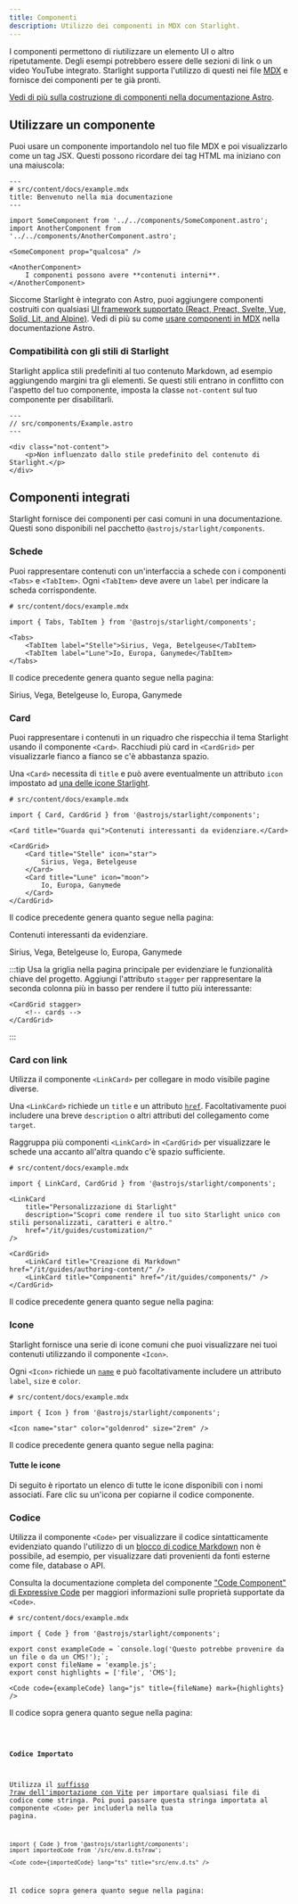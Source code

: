```yaml
---
title: Componenti
description: Utilizzo dei componenti in MDX con Starlight.
---
```


I componenti permettono di riutilizzare un elemento UI o altro ripetutamente.
Degli esempi potrebbero essere delle sezioni di link o un video YouTube integrato.
Starlight supporta l'utilizzo di questi nei file [MDX](https://mdxjs.com/) e fornisce dei componenti per te già pronti.

[Vedi di più sulla costruzione di componenti nella documentazione Astro](https://docs.astro.build/it/core-concepts/astro-components/).

## Utilizzare un componente

Puoi usare un componente importandolo nel tuo file MDX e poi visualizzarlo come un tag JSX.
Questi possono ricordare dei tag HTML ma iniziano con una maiuscola:

```mdx
---
# src/content/docs/example.mdx
title: Benvenuto nella mia documentazione
---

import SomeComponent from '../../components/SomeComponent.astro';
import AnotherComponent from '../../components/AnotherComponent.astro';

<SomeComponent prop="qualcosa" />

<AnotherComponent>
	I componenti possono avere **contenuti interni**.
</AnotherComponent>
```

Siccome Starlight è integrato con Astro, puoi aggiungere componenti costruiti con qualsiasi [UI framework supportato (React, Preact, Svelte, Vue, Solid, Lit, and Alpine)](https://docs.astro.build/it/core-concepts/framework-components/).
Vedi di più su come [usare componenti in MDX](https://docs.astro.build/it/guides/markdown-content/#using-components-in-mdx) nella documentazione Astro.

### Compatibilità con gli stili di Starlight

Starlight applica stili predefiniti al tuo contenuto Markdown, ad esempio aggiungendo margini tra gli elementi.
Se questi stili entrano in conflitto con l'aspetto del tuo componente, imposta la classe `not-content` sul tuo componente per disabilitarli.

```astro 'class="not-content"'
---
// src/components/Example.astro
---

<div class="not-content">
	<p>Non influenzato dallo stile predefinito del contenuto di Starlight.</p>
</div>
```

## Componenti integrati

Starlight fornisce dei componenti per casi comuni in una documentazione.
Questi sono disponibili nel pacchetto `@astrojs/starlight/components`.

### Schede


Puoi rappresentare contenuti con un'interfaccia a schede con i componenti `<Tabs>` e `<TabItem>`.
Ogni `<TabItem>` deve avere un `label` per indicare la scheda corrispondente.

```mdx
# src/content/docs/example.mdx

import { Tabs, TabItem } from '@astrojs/starlight/components';

<Tabs>
	<TabItem label="Stelle">Sirius, Vega, Betelgeuse</TabItem>
	<TabItem label="Lune">Io, Europa, Ganymede</TabItem>
</Tabs>
```

Il codice precedente genera quanto segue nella pagina:

<Tabs>
	<TabItem label="Stelle">Sirius, Vega, Betelgeuse</TabItem>
	<TabItem label="Lune">Io, Europa, Ganymede</TabItem>
</Tabs>

### Card


Puoi rappresentare i contenuti in un riquadro che rispecchia il tema Starlight usando il componente `<Card>`.
Racchiudi più card in `<CardGrid>` per visualizzarle fianco a fianco se c'è abbastanza spazio.

Una `<Card>` necessita di `title` e può avere eventualmente un attributo `icon` impostato ad [una delle icone Starlight](https://github.com/withastro/starlight/blob/main/packages/starlight/components/Icons.ts).

```mdx
# src/content/docs/example.mdx

import { Card, CardGrid } from '@astrojs/starlight/components';

<Card title="Guarda qui">Contenuti interessanti da evidenziare.</Card>

<CardGrid>
	<Card title="Stelle" icon="star">
		Sirius, Vega, Betelgeuse
	</Card>
	<Card title="Lune" icon="moon">
		Io, Europa, Ganymede
	</Card>
</CardGrid>
```

Il codice precedente genera quanto segue nella pagina:

<Card title="Guarda qui">Contenuti interessanti da evidenziare.</Card>

<CardGrid>
	<Card title="Stelle" icon="star">
		Sirius, Vega, Betelgeuse
	</Card>
	<Card title="Lune" icon="moon">
		Io, Europa, Ganymede
	</Card>
</CardGrid>

:::tip
Usa la griglia nella pagina principale per evidenziare le funzionalità chiave del progetto.
Aggiungi l'attributo `stagger` per rappresentare la seconda colonna più in basso per rendere il tutto più interessante:

```astro
<CardGrid stagger>
	<!-- cards -->
</CardGrid>
```

:::

### Card con link

Utilizza il componente `<LinkCard>` per collegare in modo visibile pagine diverse.

Una `<LinkCard>` richiede un `title` e un attributo [`href`](https://developer.mozilla.org/it/docs/Web/HTML/Element/a#href). Facoltativamente puoi includere una breve `description` o altri attributi del collegamento come `target`.

Raggruppa più componenti `<LinkCard>` in `<CardGrid>` per visualizzare le schede una accanto all'altra quando c'è spazio sufficiente.

```mdx
# src/content/docs/example.mdx

import { LinkCard, CardGrid } from '@astrojs/starlight/components';

<LinkCard
	title="Personalizzazione di Starlight"
	description="Scopri come rendere il tuo sito Starlight unico con stili personalizzati, caratteri e altro."
	href="/it/guides/customization/"
/>

<CardGrid>
	<LinkCard title="Creazione di Markdown" href="/it/guides/authoring-content/" />
	<LinkCard title="Componenti" href="/it/guides/components/" />
</CardGrid>
```

Il codice precedente genera quanto segue nella pagina:


<LinkCard
	title="Personalizzazione di Starlight"
	description="Scopri come rendere il tuo sito Starlight unico con stili personalizzati, caratteri e altro."
	href="/it/guides/customization/"
/>

<CardGrid>
	<LinkCard title="Creazione di Markdown" href="/it/guides/authoring-content/" />
	<LinkCard title="Componenti" href="/it/guides/components/" />
</CardGrid>

### Icone


Starlight fornisce una serie di icone comuni che puoi visualizzare nei tuoi contenuti utilizzando il componente `<Icon>`.

Ogni `<Icon>` richiede un [`name`](#tutte-le-icone) e può facoltativamente includere un attributo `label`, `size` e `color`.

```mdx
# src/content/docs/example.mdx

import { Icon } from '@astrojs/starlight/components';

<Icon name="star" color="goldenrod" size="2rem" />
```

Il codice precedente genera quanto segue nella pagina:

<Icon name="star" color="goldenrod" size="2rem" />

#### Tutte le icone

Di seguito è riportato un elenco di tutte le icone disponibili con i nomi associati. Fare clic su un'icona per copiarne il codice componente.

<IconsList />

### Codice

Utilizza il componente `<Code>` per visualizzare il codice sintatticamente evidenziato quando l'utilizzo di un [blocco di codice Markdown]((/it/guides/authoring-content/#blocco-di-codice)) non è possibile, ad esempio, per visualizzare dati provenienti da fonti esterne come file, database o API.

Consulta la documentazione completa del componente ["Code Component" di Expressive Code](https://expressive-code.com/key-features/code-component/) per maggiori informazioni sulle proprietà supportate da `<Code>`.

```mdx
# src/content/docs/example.mdx

import { Code } from '@astrojs/starlight/components';

export const exampleCode = `console.log('Questo potrebbe provenire da un file o da un CMS!');`;
export const fileName = 'example.js';
export const highlights = ['file', 'CMS'];

<Code code={exampleCode} lang="js" title={fileName} mark={highlights} />
```

Il codice sopra genera quanto segue nella pagina:



<Code code={exampleCode} lang="js" title={fileName} mark={highlights} />

#### Codice Importato

Utilizza il [suffisso ?raw dell'importazione con Vite](https://vitejs.dev/guide/assets#importing-asset-as-string) per importare qualsiasi file di codice come stringa.
Poi puoi passare questa stringa importata al componente `<Code>` per includerla nella tua pagina.

```mdx title="src/content/docs/example.mdx" "?raw"
import { Code } from '@astrojs/starlight/components';
import importedCode from '/src/env.d.ts?raw';

<Code code={importedCode} lang="ts" title="src/env.d.ts" />
```

Il codice sopra genera quanto segue nella pagina:


<Code code={importedCode} lang="ts" title="src/env.d.ts" />
